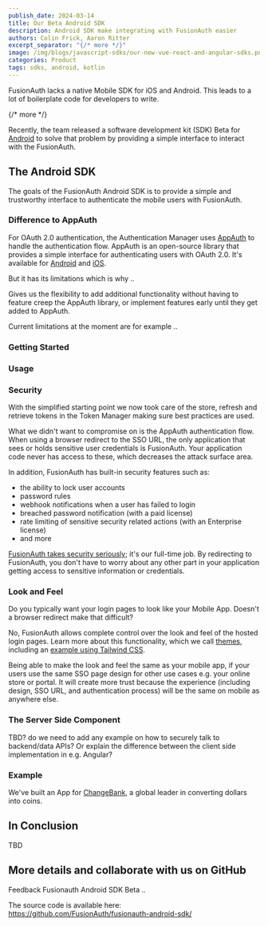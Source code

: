 ```yaml
---
publish_date: 2024-03-14
title: Our Beta Android SDK
description: Android SDK make integrating with FusionAuth easier
authors: Colin Frick, Aaron Ritter
excerpt_separator: "{/* more */}"
image: /img/blogs/javascript-sdks/our-new-vue-react-and-angular-sdks.png
categories: Product
tags: sdks, android, kotlin
---
```


FusionAuth lacks a native Mobile SDK for iOS and Android. This leads to a lot of boilerplate code for developers to write.

{/* more */}

Recently, the team released a software development kit (SDK) Beta for [Android](/docs/sdks/android-sdk) to solve that problem by providing a simple interface to interact with the FusionAuth.

## The Android SDK

The goals of the FusionAuth Android SDK is to provide a simple and trustworthy interface to authenticate the mobile users with FusionAuth.

<RemoteContent url="https://raw.githubusercontent.com/FusionAuth/fusionauth-android-sdk/docs/README.md"
    tags="forDocSiteOverview" />

### Difference to AppAuth

For OAuth 2.0 authentication, the Authentication Manager uses [AppAuth](https://appauth.io/) to handle the authentication flow. AppAuth is an open-source library that provides a simple interface for authenticating users with OAuth 2.0. It's available for [Android](https://github.com/openid/AppAuth-Android) and [iOS](https://github.com/openid/AppAuth-iOS).

But it has its limitations which is why ..

Gives us the flexibility to add additional functionality without having to feature creep the AppAuth library, or implement features early until they get added to AppAuth.

Current limitations at the moment are for example ..

### Getting Started

<RemoteContent url="https://raw.githubusercontent.com/FusionAuth/fusionauth-android-sdk/docs/README.md"
    tags="forDocSiteGettingStarted" />

### Usage

<RemoteContent url="https://raw.githubusercontent.com/FusionAuth/fusionauth-android-sdk/docs/README.md"
    tags="forDocSiteUsage" />

### Security

With the simplified starting point we now took care of the store, refresh and retrieve tokens in the Token Manager making sure best practices are used.

What we didn't want to compromise on is the AppAuth authentication flow. When using a browser redirect to the SSO URL, the only application that sees or holds sensitive user credentials is FusionAuth. Your application code never has access to these, which decreases the attack surface area.

In addition, FusionAuth has built-in security features such as:

* the ability to lock user accounts
* password rules
* webhook notifications when a user has failed to login
* breached password notification (with a paid license)
* rate limiting of sensitive security related actions (with an Enterprise license)
* and more

[FusionAuth takes security seriously](/security); it's our full-time job. By redirecting to FusionAuth, you don't have to worry about any other part in your application getting access to sensitive information or credentials.

### Look and Feel

Do you typically want your login pages to look like your Mobile App. Doesn't a browser redirect make that difficult?

No, FusionAuth allows complete control over the look and feel of the hosted login pages. Learn more about this functionality, which we call [themes](/docs/customize/look-and-feel/), including an [example using Tailwind CSS](/docs/customize/look-and-feel/tailwind).

Being able to make the look and feel the same as your mobile app, if your users use the same SSO page design for other use cases e.g. your online store or portal. It will create more trust because the experience (including design, SSO URL, and authentication process) will be the same on mobile as anywhere else.

### The Server Side Component

TBD? do we need to add any example on how to securely talk to backend/data APIs? Or explain the difference between the client side implementation in e.g. Angular?

### Example

We've built an App for [ChangeBank](https://www.youtube.com/watch?v=CXDxNCzUspM), a global leader in converting dollars into coins.

<RemoteContent url="https://raw.githubusercontent.com/FusionAuth/fusionauth-android-sdk/docs/README.md"
    tags="forDocSiteExampleApp" />

<RemoteContent url="https://raw.githubusercontent.com/FusionAuth/fusionauth-android-sdk/docs/README.md"
    tags="forDocSiteQuickstart" />

## In Conclusion

TBD

## More details and collaborate with us on GitHub

Feedback Fusionauth Android SDK Beta ..

<RemoteContent url="https://raw.githubusercontent.com/FusionAuth/fusionauth-android-sdk/docs/README.md"
    tags="forDocSiteDocumentation" />

The source code is available here: https://github.com/FusionAuth/fusionauth-android-sdk/
